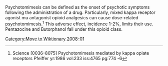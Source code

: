 {{uncategorized|date=December 2007}}

{{orphan|date=December 2007}}
[[Category:Move to Wiktionary 2008-01]]
{{deadend|date=December 2007}}

Psychotomimesis can be defined as the onset of psychotic symptoms following the administration of a drug.  Particularly, mixed kappa receptor agonist mu antagonist opioid analgesics can cause dose-related psychotomimesis.<ref>Science [0036-8075] Psychotomimesis mediated by kappa opiate receptors Pfeiffer yr:1986 vol:233 iss:4765 pg:774 -6</ref>  This adverse effect, incidence 1-2%, limits their use.  Pentazocine and Butorphanol fall under this opioid class.